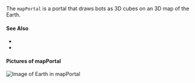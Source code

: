 
The `mapPortal` is a <GlossaryRef term="portal">portal</GlossaryRef> that draws bots as 3D cubes on an 3D map of the Earth.

#### See Also

- <TagLink tag="mapPortal"/>
- <VariableLink name="mapPortalBot"/>

#### Pictures of mapPortal

![Image of Earth in mapPortal](/img/glossary/mapPortal_01.png)